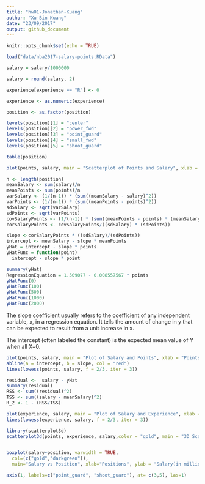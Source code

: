 ```yaml
---
title: "hw01-Jonathan-Kuang"
author: "Xu-Bin Kuang"
date: "23/09/2017"
output: github_document
---
```


```r
knitr::opts_chunk$set(echo = TRUE)
```


```r
load("data/nba2017-salary-points.RData")
```

```r
salary = salary/1000000
```

```r
salary = round(salary, 2)
```

```r
experience[experience == "R"] <- 0
```

```r
experience <- as.numeric(experience)
```

```r
position <- as.factor(position)
```

```r
levels(position)[1] = "center"
levels(position)[2] = "power_fwd"
levels(position)[3] = "point_guard"
levels(position)[4] = "small_fwd"
levels(position)[5] = "shoot_guard"
```

```r
table(position)
```

```r
plot(points, salary, main = "Scatterplot of Points and Salary", xlab = "Points", ylab = "Salary", col = "blue", cex.main = 2, cex.axis = 1, cex.lab = 1)
```

```r
n <- length(position)
meanSalary <- sum(salary)/n
meanPoints <- sum(points)/n
varSalary <- (1/(n-1)) * (sum((meanSalary - salary)^2))
varPoints <- (1/(n-1)) * (sum((meanPoints - points)^2))
sdSalary <- sqrt(varSalary)
sdPoints <- sqrt(varPoints)
covSalaryPoints <- (1/(n-1)) * (sum((meanPoints - points) * (meanSalary - salary)))
corSalaryPoints <- covSalaryPoints/((sdSalary) * (sdPoints))
```

```r
slope <-corSalaryPoints * ((sdSalary)/(sdPoints))
intercept <- meanSalary - slope * meanPoints
yHat = intercept - slope * points
yHatFunc = function(point)
  intercept - slope * point
```

```r
summary(yHat)
RegressionEquation = 1.509077 - 0.008557567 * points
yHatFunc(0)
yHatFunc(100)
yHatFunc(500)
yHatFunc(1000)
yHatFunc(2000)

```
The slope coefficient usually refers to the coefficient of any independent variable, x,  in a regression equation.  It tells the amount of change in y that can be expected to result from a unit increase in x.

The intercept (often labeled the constant) is the expected mean value of Y when all X=0.

```r
plot(points, salary, main = "Plot of Salary and Points", xlab = "Points", ylab = "Salary")
abline(a = intercept, b = slope, col = "red")
lines(lowess(points, salary, f = 2/3, iter = 3))

```

```r
residual <-  salary - yHat
summary(residual)
RSS <- sum((residual)^2)
TSS <- sum((salary - meanSalary)^2)
R_2 <- 1 - (RSS/TSS)
```
```r
plot(experience, salary, main = "Plot of Salary and Experience", xlab = "Years of Experience", ylab = "Salary")
lines(lowess(experience, salary, f = 2/3, iter = 3))
```
```r
library(scatterplot3d)
scatterplot3d(points, experience, salary,color = "gold", main = "3D Scatterplot" )



```


```r
boxplot(salary~position, varwidth = TRUE,
  col=(c("gold","darkgreen")),
  main="Salary vs Position", xlab="Positions", ylab = "Salary(in millions)", xact = "n")

axis(1, labels=c("point_guard", "shoot_guard"), at= c(3,5), las=1)

```
